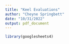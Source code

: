 ```yaml
---
title: "Keel Evaluations"
author: "Cheyne Springbett"
date: "10/31/2022"
output: pdf_document
---
```


```r
library(googlesheets4)
```

